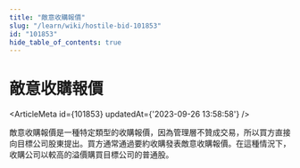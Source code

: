```yaml
---
title: "敵意收購報價"
slug: "/learn/wiki/hostile-bid-101853"
id: "101853"
hide_table_of_contents: true
---
```



# 敵意收購報價

<ArticleMeta id={101853} updatedAt={'2023-09-26 13:58:58'} />
<div className='border-solid border-b border-t-0 my-4 border-[var(--ifm-color-gray-300)]' />

敵意收購報價是一種特定類型的收購報價，因為管理層不贊成交易，所以買方直接向目標公司股東提出。買方通常通過要約收購發表敵意收購報價。在這種情況下，收購公司以較高的溢價購買目標公司的普通股。
